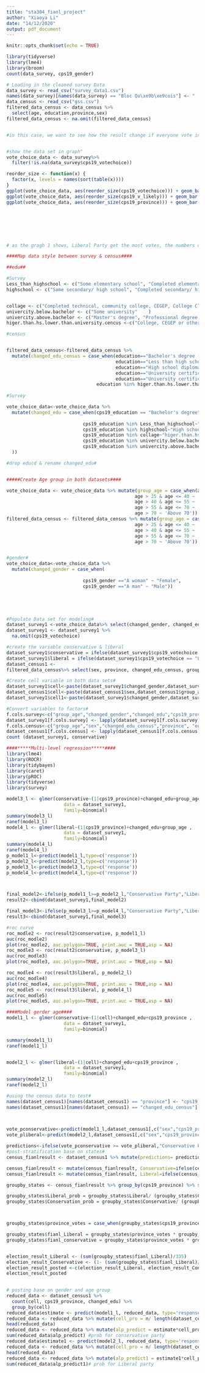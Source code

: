 ```yaml
---
title: "sta304_fianl_project"
author: "Xiaoya Li"
date: "14/12/2020"
output: pdf_document
---
```


```r
knitr::opts_chunk$set(echo = TRUE)
```


```r
library(tidyverse)
library(lme4)
library(broom)
count(data_survey, cps19_gender)

# Loading in the cleaned survey Data
data_survey <- read_csv("survey_data1.csv")
names(data_survey)[names(data_survey) == "Bloc Qu\xe9b\xe9cois"] <- "　Bloc"
data_census <- read_csv("gss.csv")
filtered_data_census <- data_census %>%
  select(age, education,province,sex) 
filtered_data_census <- na.omit(filtered_data_census)


#in this case, we want to see how the result change if everyone vote in the election. Thus, we do not remove people who said "unlikely to vote" and "likely to vote"


#show the data set in graph"
vote_choice_data <- data_survey%>%
  filter(!is.na(data_survey$cps19_votechoice))

reorder_size <- function(x) {
  factor(x, levels = names(sort(table(x))))
}
ggplot(vote_choice_data, aes(reorder_size(cps19_votechoice))) + geom_bar()+coord_flip()
ggplot(vote_choice_data, aes(reorder_size(cps19_v_likely))) + geom_bar()+coord_flip()
ggplot(vote_choice_data, aes(reorder_size(cps19_province))) + geom_bar()+coord_flip()







# as the gragh 1 shows, Liberal Party get the most votes, the numbers of vote for Conservative Party is the second. there different between Liberal Party and Conservative Party is not small. Thus, they are competitive candidates
```

```r
####Map data style between survey & census####

##edu##

#Survey
Less_than_highschool <- c("Some elementary school", "Completed elementary school", "No schooling")
highschool <- c("Some secondary/ high school", "Completed secondary/ high school")


collage <- c("Completed technical, community college, CEGEP, College Classique", "Some technical, community college, CEGEP, College Classique")
univercity.below.bachelor <- c("Some university"	)
univercity.above.bachelor <- c("Master's degree", "Professional degree or doctorate")
higer.than.hs.lower.than.university.cencus <-c("College, CEGEP or other non-university certificate or di...", "Trade certificate or diploma")

#census


filtered_data_census<-filtered_data_census %>% 
  mutate(changed_edu_census = case_when(education=="Bachelor's degree (e.g. B.A., B.Sc., LL.B.)"~"Bachelor's degree",
                                        education=="Less than high school diploma or its equivalent"~"Less than high school diploma or its equivalent",
                                        education=="High school diploma or a high school equivalency certificate"~"High school diploma or a high school equivalency certificate",
                                        education=="University certificate or diploma below the bachelor's level"~"University certificate or diploma below the bachelor's level",
                                        education=="University certificate, diploma or degree above the bach..."~"University certificate, diploma or degree above the bachelor's level",
                                 education %in% higer.than.hs.lower.than.university.cencus~"higer.than.hs.lower.than.university.cencus"))
    
#Survey

vote_choice_data<-vote_choice_data %>% 
  mutate(changed_edu = case_when(cps19_education ==	"Bachelor's degree" ~"Bachelor's degree",
                                 
                            cps19_education %in% Less_than_highschool~"Less than high school diploma or its equivalent",
                            cps19_education %in% highschool~"High school diploma or a high school equivalency certificate",
                            cps19_education %in% collage~"higer.than.hs.lower.than.university.cencus",
                            cps19_education %in% univercity.below.bachelor~"University certificate or diploma below the bachelor's level",
                            cps19_education %in% univercity.above.bachelor ~"University certificate, diploma or degree above the bachelor's level"
  )) 

#drop educd & rename changed_edu#


#####Create Age group in both datasets####

vote_choice_data <- vote_choice_data %>% mutate(group_age = case_when(age <= 25 ~'25 or less',
                                               age > 25 & age <= 40 ~ '26 to 40',
                                               age > 40 & age <= 55 ~ '40 to 55',
                                               age > 55 & age <= 70 ~ '55 to 70',
                                               age > 70 ~ 'Above 70'))
filtered_data_census <- filtered_data_census %>% mutate(group_age = case_when(age <= 25 ~'25 or less',
                                               age > 25 & age <= 40 ~ '26 to 40',
                                               age > 40 & age <= 55 ~ '40 to 55',
                                               age > 55 & age <= 70 ~ '55 to 70',
                                               age > 70 ~ 'Above 70'))


#gender#
vote_choice_data<-vote_choice_data %>% 
  mutate(changed_gender = case_when(
  
                            cps19_gender =="A woman" ~ "Female",
                            cps19_gender =="A man" ~ "Male"))


                            



```

```r
#Populate Data set for modeling#
dataset_survey1 <-vote_choice_data%>% select(changed_gender, changed_edu, group_age, cps19_province,  cps19_votechoice)
dataset_survey1 <- dataset_survey1 %>% 
  na.omit(cps19_votechoice)

#create the variable conservative & liberal
dataset_survey1$conservative = ifelse(dataset_survey1$cps19_votechoice == "Conservative Party","1", "0")
dataset_survey1$liberal = ifelse(dataset_survey1$cps19_votechoice == "Liberal Party","1", "0")
dataset_census1 <-
filtered_data_census%>% select(sex, province, changed_edu_census, group_age, education)

#Create cell variable in both data sets#
dataset_survey1$cell<-paste(dataset_survey1$changed_gender,dataset_survey1$group_age)
dataset_census1$cell<-paste(dataset_census1$sex,dataset_census1$group_age)
dataset_survey1$cell1<-paste(dataset_survey1$changed_gender,dataset_survey1$cps19_province)

#Convert variables to factors#
f.cols.survey<-c("group_age","changed_gender","changed_edu","cps19_province", "cps19_votechoice","cell", "conservative", "liberal" )
dataset_survey1[f.cols.survey] <- lapply(dataset_survey1[f.cols.survey], factor) 
f.cols.census<-c("group_age","sex","changed_edu_census","province", "education", "cell")
dataset_census1[f.cols.census] <- lapply(dataset_census1[f.cols.census], factor) 
count (dataset_survey1, conservative)

```



```r
####*****Multi-level regression*****####
library(lme4)
library(ROCR)
library(tidybayes)
library(caret)
library(pROC)
library(tidyverse)
library(survey)


```
```r

model3_l <- glmer(conservative~(1|cps19_province)+changed_edu+group_age ,
                     data = dataset_survey1, 
                     family=binomial)
summary(model3_l)
ranef(model3_l)
model4_l <- glmer(liberal~(1|cps19_province)+changed_edu+group_age ,
                     data = dataset_survey1, 
                     family=binomial)
summary(model4_l)
ranef(model4_l)
p_model1_l<-predict(model1_l,type=c('response'))
p_model2_l<-predict(model2_l,type=c('response'))
p_model3_l<-predict(model3_l,type=c('response'))
p_model4_l<-predict(model4_l,type=c('response'))



final_model2<-ifelse(p_model1_l>=p_model2_l,"Conservative Party","Liberal Party")
result2<-cbind(dataset_survey1,final_model2)

final_model3<-ifelse(p_model3_l>=p_model4_l,"Conservative Party","Liberal Party")
result3<-cbind(dataset_survey1,final_model3)

#roc curve
roc_modle2 <- roc(result2$conservative, p_model1_l)
auc(roc_modle2)
plot(roc_modle2, auc.polygon=TRUE, print.auc = TRUE,asp = NA)
roc_modle3 <- roc(result2$conservative, p_model3_l)
auc(roc_modle3)
plot(roc_modle3, auc.polygon=TRUE, print.auc = TRUE,asp = NA)

roc_modle4 <- roc(result3$liberal, p_model2_l)
auc(roc_modle4)
plot(roc_modle4, auc.polygon=TRUE, print.auc = TRUE,asp = NA)
roc_modle5 <- roc(result3$liberal, p_model4_l)
auc(roc_modle5)
plot(roc_modle5, auc.polygon=TRUE, print.auc = TRUE,asp = NA)

```
```r
####Model gerder age####
model1_l <- glmer(conservative~(1|cell)+changed_edu+cps19_province ,
                     data = dataset_survey1, 
                     family=binomial)

summary(model1_l)
ranef(model1_l)


model2_l <- glmer(liberal~(1|cell)+changed_edu+cps19_province ,
                     data = dataset_survey1, 
                     family=binomial)
summary(model2_l)
ranef(model2_l)


```



```r
#using the census data to test#
names(dataset_census1)[names(dataset_census1) == "province"] <- "cps19_province"
names(dataset_census1)[names(dataset_census1) == "changed_edu_census"] <- "changed_edu"


  
vote_pconservative<-predict(model1_l,dataset_census1[,c("sex","cps19_province", "changed_edu", "group_age", "cell")],type="response")
vote_pliberal<-predict(model2_l,dataset_census1[,c("sex","cps19_province", "changed_edu", "group_age", "cell")],type="response")

predictions<-ifelse(vote_pconservative >= vote_pliberal,"Conservative Party","Liberal Party")
#post-stratification base on states#
census_fianlresult <- dataset_census1 %>% mutate(predictions= predictions)

census_fianlresult <- mutate(census_fianlresult, Conservative=ifelse(census_fianlresult$predictions=="Conservative Party",1,0))
census_fianlresult <- mutate(census_fianlresult, Liberal=ifelse(census_fianlresult$predictions=="Liberal Party",1,0))

groupby_states <- census_fianlresult %>% group_by(cps19_province) %>% summarise(Conservative=sum(Conservative),Liberal=sum(Liberal))

groupby_states$Liberal_prob = groupby_states$Liberal/ (groupby_states$Conservative+ groupby_states$Liberal)
groupby_states$Conservation_prob = groupby_states$Conservative/ (groupby_states$Conservative+ groupby_states$Liberal)



groupby_states$province_votes = case_when(groupby_states$cps19_province == "Alberta" ~ 34 ,groupby_states$cps19_province == "British Columbia" ~ 42,groupby_states$cps19_province == "Manitoba" ~ 14 ,groupby_states$cps19_province == "New Brunswick" ~ 10 ,groupby_states$cps19_province == "Newfoundland and Labrador" ~ 7 ,groupby_states$cps19_province == "Nova Scotia" ~ 11 ,groupby_states$cps19_province == "Ontario" ~ 121,groupby_states$cps19_province == "Prince Edward Island" ~ 4,groupby_states$cps19_province == "Quebec" ~ 78,groupby_states$cps19_province == "Saskatchewan" ~14 )

groupby_states$fianl_Liberal = groupby_states$province_votes * groupby_states$Liberal_prob
groupby_states$fianl_conservative = groupby_states$province_votes * groupby_states$Conservation_prob


election_result_Liberal <- (sum(groupby_states$fianl_Liberal)/335)
election_result_Conservative <- (1- (sum(groupby_states$fianl_Liberal)/335) )
election_result_posted <-c(election_result_Liberal, election_result_Conservative)
election_result_posted
 

```


```r
# posting base on gender and age group
reduced_data <- dataset_census1 %>% 
  count(cell, cps19_province, changed_edu) %>% 
  group_by(cell)
reduced_data$estimate <- predict(model1_l, reduced_data, type='response')
reduced_data <- reduced_data %>% mutate(cell_pro = n/ length(dataset_census1$cell))
head(reduced_data)
reduced_data <- reduced_data %>% mutate(alp_predict = estimate*cell_pro)
sum(reduced_data$alp_predict) #prob for conservative party
reduced_data$estimate1 <- predict(model2_l, reduced_data, type='response')
reduced_data <- reduced_data %>% mutate(cell_pro = n/ length(dataset_census1$cell))
head(reduced_data)
reduced_data <- reduced_data %>% mutate(alp_predict1 = estimate1*cell_pro)
sum(reduced_data$alp_predict1)# prob for Liberal party
```
